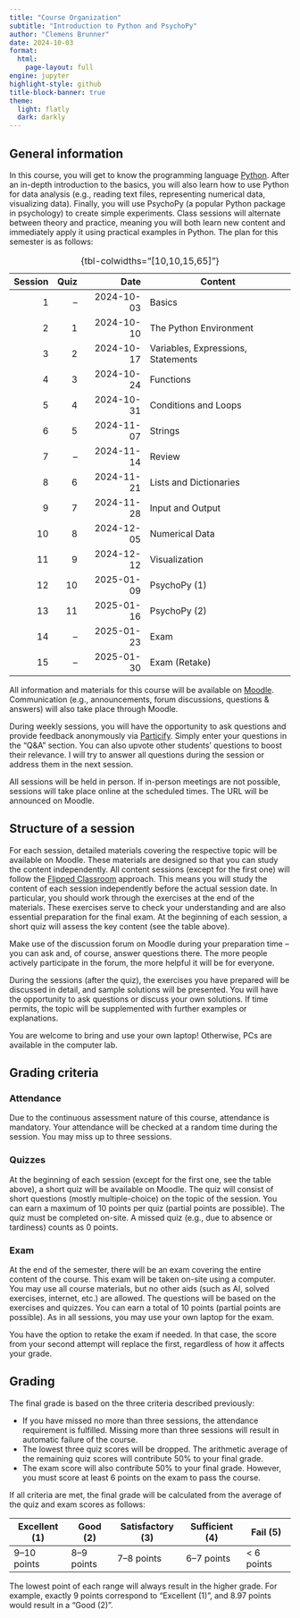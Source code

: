 ```yaml
---
title: "Course Organization"
subtitle: "Introduction to Python and PsychoPy"
author: "Clemens Brunner"
date: 2024-10-03
format:
  html:
    page-layout: full
engine: jupyter
highlight-style: github
title-block-banner: true
theme:
  light: flatly
  dark: darkly
---
```


## General information

In this course, you will get to know the programming language [Python](https://www.python.org/). After an in-depth introduction to the basics, you will also learn how to use Python for data analysis (e.g., reading text files, representing numerical data, visualizing data). Finally, you will use PsychoPy (a popular Python package in psychology) to create simple experiments. Class sessions will alternate between theory and practice, meaning you will both learn new content and immediately apply it using practical examples in Python. The plan for this semester is as follows:

| Session | Quiz | Date       | Content                            |
|--------:|-----:|-----------:|------------------------------------|
| 1       |   –  | 2024-10-03 | Basics                             |
| 2       |   1  | 2024-10-10 | The Python Environment             |
| 3       |   2  | 2024-10-17 | Variables, Expressions, Statements |
| 4       |   3  | 2024-10-24 | Functions                          |
| 5       |   4  | 2024-10-31 | Conditions and Loops               |
| 6       |   5  | 2024-11-07 | Strings                            |
| 7       |   –  | 2024-11-14 | Review                             |
| 8       |   6  | 2024-11-21 | Lists and Dictionaries             |
| 9       |   7  | 2024-11-28 | Input and Output                   |
| 10      |   8  | 2024-12-05 | Numerical Data                     |
| 11      |   9  | 2024-12-12 | Visualization                      |
| 12      |  10  | 2025-01-09 | PsychoPy (1)                       |
| 13      |  11  | 2025-01-16 | PsychoPy (2)                       |
| 14      |   –  | 2025-01-23 | Exam                               |
| 15      |   –  | 2025-01-30 | Exam (Retake)                      |

: {tbl-colwidths="[10,10,15,65]"}

All information and materials for this course will be available on [Moodle](https://moodle.uni-graz.at/login/index.php). Communication (e.g., announcements, forum discussions, questions & answers) will also take place through Moodle.

During weekly sessions, you will have the opportunity to ask questions and provide feedback anonymously via [Particify](https://ars.uni-graz.at/p/52884324). Simply enter your questions in the "Q&A" section. You can also upvote other students' questions to boost their relevance. I will try to answer all questions during the session or address them in the next session.

All sessions will be held in person. If in-person meetings are not possible, sessions will take place online at the scheduled times. The URL will be announced on Moodle.


## Structure of a session

For each session, detailed materials covering the respective topic will be available on Moodle. These materials are designed so that you can study the content independently. All content sessions (except for the first one) will follow the [Flipped Classroom](https://en.wikipedia.org/wiki/Flipped_classroom) approach. This means you will study the content of each session independently before the actual session date. In particular, you should work through the exercises at the end of the materials. These exercises serve to check your understanding and are also essential preparation for the final exam. At the beginning of each session, a short quiz will assess the key content (see the table above).

:::{.callout-tip}
Make use of the discussion forum on Moodle during your preparation time – you can ask and, of course, answer questions there. The more people actively participate in the forum, the more helpful it will be for everyone.
:::

During the sessions (after the quiz), the exercises you have prepared will be discussed in detail, and sample solutions will be presented. You will have the opportunity to ask questions or discuss your own solutions. If time permits, the topic will be supplemented with further examples or explanations.

You are welcome to bring and use your own laptop! Otherwise, PCs are available in the computer lab.


## Grading criteria

### Attendance

Due to the continuous assessment nature of this course, attendance is mandatory. Your attendance will be checked at a random time during the session. You may miss up to three sessions.


### Quizzes

At the beginning of each session (except for the first one, see the table above), a short quiz will be available on Moodle. The quiz will consist of short questions (mostly multiple-choice) on the topic of the session. You can earn a maximum of 10 points per quiz (partial points are possible). The quiz must be completed on-site. A missed quiz (e.g., due to absence or tardiness) counts as 0 points.


### Exam

At the end of the semester, there will be an exam covering the entire content of the course. This exam will be taken on-site using a computer. You may use all course materials, but no other aids (such as AI, solved exercises, internet, etc.) are allowed. The questions will be based on the exercises and quizzes. You can earn a total of 10 points (partial points are possible). As in all sessions, you may use your own laptop for the exam.

You have the option to retake the exam if needed. In that case, the score from your second attempt will replace the first, regardless of how it affects your grade.


## Grading

The final grade is based on the three criteria described previously:

- If you have missed no more than three sessions, the attendance requirement is fulfilled. Missing more than three sessions will result in automatic failure of the course.
- The lowest three quiz scores will be dropped. The arithmetic average of the remaining quiz scores will contribute 50% to your final grade.
- The exam score will also contribute 50% to your final grade. However, you must score at least 6 points on the exam to pass the course.

If all criteria are met, the final grade will be calculated from the average of the quiz and exam scores as follows:

| Excellent (1) | Good (2)   | Satisfactory (3) | Sufficient (4) | Fail (5)    |
|---------------|------------|------------------|----------------|-------------|
| 9–10 points   | 8–9 points | 7–8 points       | 6–7 points     | \< 6 points |

The lowest point of each range will always result in the higher grade. For example, exactly 9 points correspond to "Excellent (1)", and 8.97 points would result in a "Good (2)".
